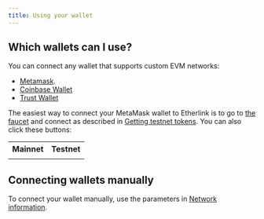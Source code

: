 ```yaml
---
title: Using your wallet
---
```



## Which wallets can I use?

You can connect any wallet that supports custom EVM networks:
- [Metamask](https://support.metamask.io/networks-and-sidechains/managing-networks/how-to-add-a-custom-network-rpc/).
- [Coinbase Wallet](https://www.coinbase.com/en-gb/learn/wallet/How-to-add-custom-networks-Coinbase-Wallet#:~:text=With%20Coinbase%20Wallet%2C%20EVM%2Dcompatible,added%20as%20a%20custom%20network.)
- [Trust Wallet](https://community.trustwallet.com/t/how-to-add-a-custom-network-on-the-trust-wallet-mobile-app/626781)

The easiest way to connect your MetaMask wallet to Etherlink is to go to [the faucet](https://faucet.etherlink.com/) and connect as described in [Getting testnet tokens](/get-started/getting-testnet-tokens).
You can also click these buttons:

<table>
<tbody>
<tr>
<th>Mainnet</th>
<th>Testnet</th>
</tr>
<tr>
<td>
<WalletConnectButton network="mainnet" title="Connect to Etherlink Mainnet"/>
</td>
<td>
<WalletConnectButton network="ghostnet" title="Connect to Etherlink Testnet"/>
</td>
</tr>
</tbody>
</table>

## Connecting wallets manually

To connect your wallet manually, use the parameters in [Network information](/get-started/network-information).
